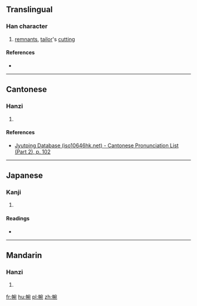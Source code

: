 ==Translingual==

===Han character===
{{Han char|rn=50|rad=巾|as=08|sn=11|four=|canj=中月十弓山 (LBJNU)|ids=⿰[[巾]][[宛]]}}

# [[remnant]]s, [[tailor]]'s [[cutting]]

====References====
* {{Han ref|kx=0333.050|dkj=08949|dj=0639.070|hdz=10745.220|uh=5E35|ud=24117}}

----

==Cantonese==

===Hanzi===
{{yue-hanzi|jyut=[[wun1]], [[jyun2]]|y=wun1, yun2}}

# {{defn|lang=yue|sort=巾08}}

====References====
* [http://www.iso10646hk.net/jp/document/download.jsp Jyutping Database (iso10646hk.net) - Cantonese Pronunciation List (Part 2), p. 102]

----

==Japanese==

===Kanji===
{{ja-kanji|grade=|rs=巾08}}

# {{defn|lang=ja|sort=巾08}}

====Readings====
* {{ja-readings|on=[[わん]] (wan), [[えん]] (en), [[おん]] (on)|kun=[[たちあまりのきれ]] (tachiamarinokire)}}

----

==Mandarin==

===Hanzi===
{{cmn-hanzi|pin=[[wān]] ([[wan1]]), [[jià]] ([[jia4]])|wg=wan<sup>1</sup>, chia<sup>4</sup>}}

# {{defn|lang=cmn|sort=巾08}}

[[fr:帵]]
[[hu:帵]]
[[pl:帵]]
[[zh:帵]]